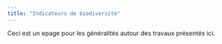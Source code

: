 ```yaml
---
title: "Indicateurs de biodiversité"
---
```


Ceci est un epage pour les généralités autour des travaux présentés ici.